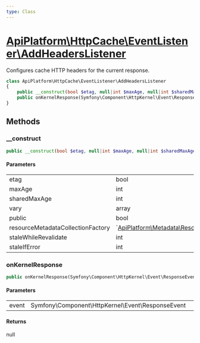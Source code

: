 ```yaml
---
type: Class
---
```


# [ApiPlatform\HttpCache\EventListener\AddHeadersListener](/docs/v3.1/reference/HttpCache/EventListener/AddHeadersListener)

Configures cache HTTP headers for the current response.


```php
class ApiPlatform\HttpCache\EventListener\AddHeadersListener
{
    public __construct(bool $etag, null|int $maxAge, null|int $sharedMaxAge, null|array $vary, null|bool $public, null|`<a href="/docs/v3.1/reference/Metadata/Resource/Factory/ResourceMetadataCollectionFactoryInterface">ApiPlatform\Metadata\Resource\Factory\ResourceMetadataCollectionFactoryInterface</a>` $resourceMetadataCollectionFactory, null|int $staleWhileRevalidate, null|int $staleIfError)
    public onKernelResponse(Symfony\Component\HttpKernel\Event\ResponseEvent $event): null
}
```
## Methods

### __construct



```php
public __construct(bool $etag, null|int $maxAge, null|int $sharedMaxAge, null|array $vary, null|bool $public, null|`<a href="/docs/v3.1/reference/Metadata/Resource/Factory/ResourceMetadataCollectionFactoryInterface">ApiPlatform\Metadata\Resource\Factory\ResourceMetadataCollectionFactoryInterface</a>` $resourceMetadataCollectionFactory, null|int $staleWhileRevalidate, null|int $staleIfError)
```

#### Parameters

<table><tbody>
<tr><td>etag</td><td>bool</td><td></td></tr><tr><td>maxAge</td><td>int</td><td></td></tr><tr><td>sharedMaxAge</td><td>int</td><td></td></tr><tr><td>vary</td><td>array</td><td></td></tr><tr><td>public</td><td>bool</td><td></td></tr><tr><td>resourceMetadataCollectionFactory</td><td>`<a href="/docs/v3.1/reference/Metadata/Resource/Factory/ResourceMetadataCollectionFactoryInterface">ApiPlatform\Metadata\Resource\Factory\ResourceMetadataCollectionFactoryInterface</a>`</td><td></td></tr><tr><td>staleWhileRevalidate</td><td>int</td><td></td></tr><tr><td>staleIfError</td><td>int</td><td></td></tr>
</tbody>
</table>

### onKernelResponse



```php
public onKernelResponse(Symfony\Component\HttpKernel\Event\ResponseEvent $event): null
```

#### Parameters

<table><tbody>
<tr><td>event</td><td>Symfony\Component\HttpKernel\Event\ResponseEvent</td><td></td></tr>
</tbody>
</table>

#### Returns

null
